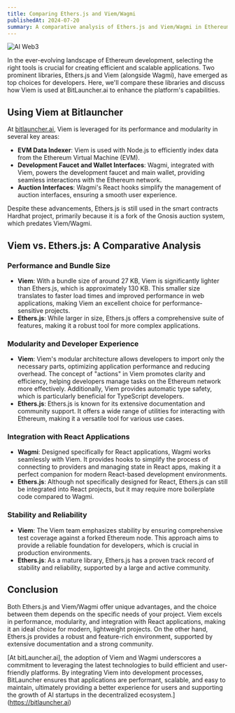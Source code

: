 ```yaml
---
title: Comparing Ethers.js and Viem/Wagmi
publishedAt: 2024-07-20
summary: A comparative analysis of Ethers.js and Viem/Wagmi in Ethereum development
---
```


![AI Web3](/images/2024/07/viem-ethers.webp)

In the ever-evolving landscape of Ethereum development, selecting the right tools is crucial for creating efficient and scalable applications. Two prominent libraries, Ethers.js and Viem (alongside Wagmi), have emerged as top choices for developers. Here, we'll compare these libraries and discuss how Viem is used at BitLauncher.ai to enhance the platform's capabilities.

## Using Viem at Bitlauncher

At [bitlauncher.ai](https://bitlauncher.ai), Viem is leveraged for its performance and modularity in several key areas:
- **EVM Data Indexer**: Viem is used with Node.js to efficiently index data from the Ethereum Virtual Machine (EVM).
- **Development Faucet and Wallet Interfaces**: Wagmi, integrated with Viem, powers the development faucet and main wallet, providing seamless interactions with the Ethereum network.
- **Auction Interfaces**: Wagmi's React hooks simplify the management of auction interfaces, ensuring a smooth user experience.

Despite these advancements, Ethers.js is still used in the smart contracts Hardhat project, primarily because it is a fork of the Gnosis auction system, which predates Viem/Wagmi.

## Viem vs. Ethers.js: A Comparative Analysis

### Performance and Bundle Size

- **Viem**: With a bundle size of around 27 KB, Viem is significantly lighter than Ethers.js, which is approximately 130 KB. This smaller size translates to faster load times and improved performance in web applications, making Viem an excellent choice for performance-sensitive projects.
- **Ethers.js**: While larger in size, Ethers.js offers a comprehensive suite of features, making it a robust tool for more complex applications.

### Modularity and Developer Experience

- **Viem**: Viem's modular architecture allows developers to import only the necessary parts, optimizing application performance and reducing overhead. The concept of "actions" in Viem promotes clarity and efficiency, helping developers manage tasks on the Ethereum network more effectively. Additionally, Viem provides automatic type safety, which is particularly beneficial for TypeScript developers.
- **Ethers.js**: Ethers.js is known for its extensive documentation and community support. It offers a wide range of utilities for interacting with Ethereum, making it a versatile tool for various use cases.

### Integration with React Applications

- **Wagmi**: Designed specifically for React applications, Wagmi works seamlessly with Viem. It provides hooks to simplify the process of connecting to providers and managing state in React apps, making it a perfect companion for modern React-based development environments.
- **Ethers.js**: Although not specifically designed for React, Ethers.js can still be integrated into React projects, but it may require more boilerplate code compared to Wagmi.

### Stability and Reliability

- **Viem**: The Viem team emphasizes stability by ensuring comprehensive test coverage against a forked Ethereum node. This approach aims to provide a reliable foundation for developers, which is crucial in production environments.
- **Ethers.js**: As a mature library, Ethers.js has a proven track record of stability and reliability, supported by a large and active community.

## Conclusion

Both Ethers.js and Viem/Wagmi offer unique advantages, and the choice between them depends on the specific needs of your project. Viem excels in performance, modularity, and integration with React applications, making it an ideal choice for modern, lightweight projects. On the other hand, Ethers.js provides a robust and feature-rich environment, supported by extensive documentation and a strong community.

[At bitLauncher.ai], the adoption of Viem and Wagmi underscores a commitment to leveraging the latest technologies to build efficient and user-friendly platforms. By integrating Viem into development processes, BitLauncher ensures that applications are performant, scalable, and easy to maintain, ultimately providing a better experience for users and supporting the growth of AI startups in the decentralized ecosystem.](https://bitlauncher.ai)
